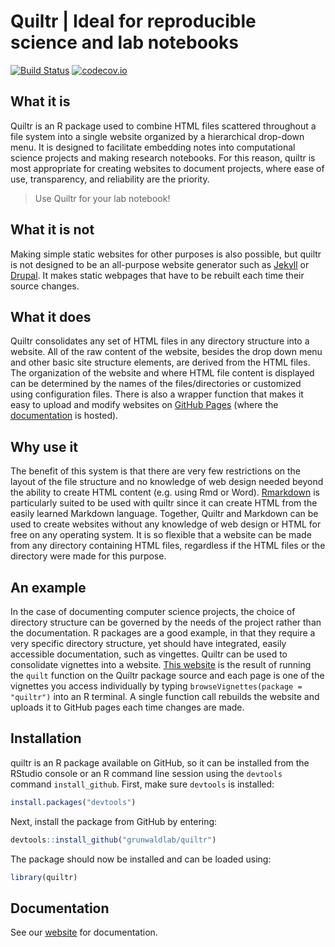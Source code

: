 # Quiltr | Ideal for reproducible science and lab notebooks

[![Build Status](https://travis-ci.org/grunwaldlab/quiltr.png?branch=master)](https://travis-ci.org/grunwaldlab/quiltr?branch=master)
[![codecov.io](https://codecov.io/github/grunwaldlab/quiltr/coverage.svg?branch=master)](https://codecov.io/github/grunwaldlab/quiltr?branch=master)

## What it is

Quiltr is an R package used to combine HTML files scattered throughout a file system into a single website organized by a hierarchical drop-down menu.
It is designed to facilitate embedding notes into computational science projects and making research notebooks.
For this reason, quiltr is most appropriate for creating websites to document projects, where ease of use, transparency, and reliability are the priority.

> Use Quiltr for your lab notebook!


## What it is not

Making simple static websites for other purposes is also possible, but quiltr is not designed to be an all-purpose website generator such as [Jekyll](http://jekyllrb.com/) or [Drupal](https://www.drupal.org/).
It makes static webpages that have to be rebuilt each time their source changes.


## What it does

Quiltr consolidates any set of HTML files in any directory structure into a website.
All of the raw content of the website, besides the drop down menu and other basic site structure elements, are derived from the HTML files.
The organization of the website and where HTML file content is displayed can be determined by the names of the files/directories or customized using configuration files.
There is also a wrapper function that makes it easy to upload and modify websites on [GitHub Pages](https://pages.github.com/) (where the [documentation](http://grunwaldlab.github.io/quiltr) is hosted).


## Why use it

The benefit of this system is that there are very few restrictions on the layout of the file structure and no knowledge of web design needed beyond the ability to create HTML content (e.g. using Rmd or Word).
[Rmarkdown](http://rmarkdown.rstudio.com/) is particularly suited to be used with quiltr since it can create HTML from the easily learned Markdown language.
Together, Quiltr and Markdown can be used to create websites without any knowledge of web design or HTML for free on any operating system.
It is so flexible that a website can be made from any directory containing HTML files, regardless if the HTML files or the directory were made for this purpose.


## An example

In the case of documenting computer science projects, the choice of directory structure can be governed by the needs of the project rather than the documentation.
R packages are a good example, in that they require a very specific directory structure, yet should have integrated, easily accessible documentation, such as vingettes. 
Quiltr can be used to consolidate vignettes into a website. 
[This website](http://grunwaldlab.github.io/quiltr) is the result of running the `quilt` function on the Quiltr package source and each page is one of the vignettes you access individually by typing `browseVignettes(package = "quiltr")` into an R terminal. 
A single function call rebuilds the website and uploads it to GitHub pages each time changes are made. 


## Installation

quiltr is an R package available on GitHub, so it can be installed from the RStudio console or an R command line session using the `devtools` command `install_github`.
First, make sure `devtools` is installed:

```r
install.packages("devtools")
```

Next, install the package from GitHub by entering:

```r
devtools::install_github("grunwaldlab/quiltr")
```

The package should now be installed and can be loaded using:

```r
library(quiltr)
```

## Documentation

See our [website](http://grunwaldlab.github.io/quiltr) for documentation.
